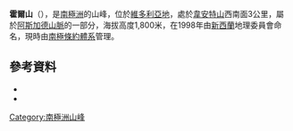 {{coord|77|34|S|162|36|E|source:GNIS|display=title}}

'''霍爾山'''（{{lang-en|Mount Hall}}），是[[南極洲|南極洲]]的山峰，位於[[維多利亞地|維多利亞地]]，處於[[韋安特山|韋安特山]]西南面3公里，屬於[[阿斯加德山脈|阿斯加德山脈]]的一部分，海拔高度1,800米，在1998年由[[新西蘭|新西蘭]]地理委員會命名，現時由[[南極條約體系|南極條約體系]]管理。

==參考資料==
*{{cite gnis | type = antarid | id = 17648| name = Hall, Mount | accessdate = 2012-05-17}}
*{{usgs-gazetteer|id=17648|name=Hall, Mount}}

{{DEFAULTSORT:Mount Hall}}
[[Category:南極洲山峰|Category:南極洲山峰]]


{{McMurdoDryValleys-geo-stub}}